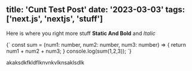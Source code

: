 
title: 'Cunt Test Post'
date: '2023-03-03'
tags: ['next.js', 'nextjs', 'stuff']
---

Here is where you right more stuff **Static And Bold** and *Italic*

<CodeBlockWithCopy lang="ts">
{`
const sum = (num1: number, num2: number, num3: number) => {
  return num1 + num2 + num3;
}
console.log(sum(1,2,3));
`}
</CodeBlockWithCopy>


akaksdkfkldflknvnkvlknsaklsdlk